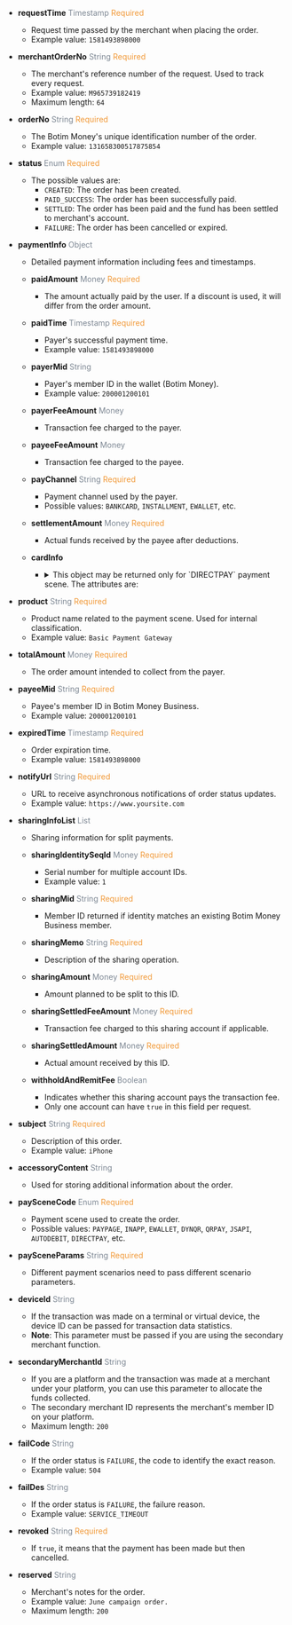 
- **requestTime** <font color='#7d8793'>Timestamp</font> <font color='#f19938'>Required</font>  
  - Request time passed by the merchant when placing the order.  
  - Example value: `1581493898000`

- **merchantOrderNo** <font color='#7d8793'>String</font> <font color='#f19938'>Required</font>  
  - The merchant's reference number of the request. Used to track every request.  
  - Example value: `M965739182419`  
  - Maximum length: `64`

- **orderNo** <font color='#7d8793'>String</font> <font color='#f19938'>Required</font>  
  - The Botim Money's unique identification number of the order.  
  - Example value: `131658300517875854`

- **status** <font color='#7d8793'>Enum</font> <font color='#f19938'>Required</font>  
  - The possible values are:  
    - `CREATED`: The order has been created.  
    - `PAID_SUCCESS`: The order has been successfully paid.  
    - `SETTLED`: The order has been paid and the fund has been settled to merchant's account.  
    - `FAILURE`: The order has been cancelled or expired.

- **paymentInfo** <font color='#7d8793'>Object</font>  
  - Detailed payment information including fees and timestamps.

  - **paidAmount** <font color='#7d8793'>Money</font> <font color='#f19938'>Required</font>  
    - The amount actually paid by the user. If a discount is used, it will differ from the order amount.

  - **paidTime** <font color='#7d8793'>Timestamp</font> <font color='#f19938'>Required</font>  
    - Payer's successful payment time.  
    - Example value: `1581493898000`

  - **payerMid** <font color='#7d8793'>String</font>  
    - Payer's member ID in the wallet (Botim Money).  
    - Example value: `200001200101`

  - **payerFeeAmount** <font color='#7d8793'>Money</font>  
    - Transaction fee charged to the payer.

  - **payeeFeeAmount** <font color='#7d8793'>Money</font>  
    - Transaction fee charged to the payee.

  - **payChannel** <font color='#7d8793'>String</font> <font color='#f19938'>Required</font>  
    - Payment channel used by the payer.  
    - Possible values: `BANKCARD`, `INSTALLMENT`, `EWALLET`, etc.

  - **settlementAmount** <font color='#7d8793'>Money</font> <font color='#f19938'>Required</font>  
    - Actual funds received by the payee after deductions.

  - **cardInfo**  
    - <details>
        <summary>This object may be returned only for `DIRECTPAY` payment scene. The attributes are:</summary>
        <CardInfo/>
      </details>

- **product** <font color='#7d8793'>String</font> <font color='#f19938'>Required</font>  
  - Product name related to the payment scene. Used for internal classification.  
  - Example value: `Basic Payment Gateway`

- **totalAmount** <font color='#7d8793'>Money</font> <font color='#f19938'>Required</font>  
  - The order amount intended to collect from the payer.

- **payeeMid** <font color='#7d8793'>String</font> <font color='#f19938'>Required</font>  
  - Payee's member ID in Botim Money Business.  
  - Example value: `200001200101`

- **expiredTime** <font color='#7d8793'>Timestamp</font> <font color='#f19938'>Required</font>  
  - Order expiration time.  
  - Example value: `1581493898000`

- **notifyUrl** <font color='#7d8793'>String</font> <font color='#f19938'>Required</font>  
  - URL to receive asynchronous notifications of order status updates.  
  - Example value: `https://www.yoursite.com`

- **sharingInfoList** <font color='#7d8793'>List</font>  
  - Sharing information for split payments.

  - **sharingIdentitySeqId** <font color='#7d8793'>Money</font> <font color='#f19938'>Required</font>  
    - Serial number for multiple account IDs.  
    - Example value: `1`

  - **sharingMid** <font color='#7d8793'>String</font> <font color='#f19938'>Required</font>  
    - Member ID returned if identity matches an existing Botim Money Business member.

  - **sharingMemo** <font color='#7d8793'>String</font> <font color='#f19938'>Required</font>  
    - Description of the sharing operation.

  - **sharingAmount** <font color='#7d8793'>Money</font> <font color='#f19938'>Required</font>  
    - Amount planned to be split to this ID.

  - **sharingSettledFeeAmount** <font color='#7d8793'>Money</font> <font color='#f19938'>Required</font>  
    - Transaction fee charged to this sharing account if applicable.

  - **sharingSettledAmount** <font color='#7d8793'>Money</font> <font color='#f19938'>Required</font>  
    - Actual amount received by this ID.

  - **withholdAndRemitFee** <font color='#7d8793'>Boolean</font>  
    - Indicates whether this sharing account pays the transaction fee.  
    - Only one account can have `true` in this field per request.
  
- **subject** <font color='#7d8793'>String</font> <font color='#f19938'>Required</font>  
  - Description of this order.  
  - Example value: `iPhone`

- **accessoryContent** <font color='#7d8793'>String</font>  
  - Used for storing additional information about the order.

- **paySceneCode** <font color='#7d8793'>Enum</font> <font color='#f19938'>Required</font>  
  - Payment scene used to create the order.  
  - Possible values: `PAYPAGE`, `INAPP`, `EWALLET`, `DYNQR`, `QRPAY`, `JSAPI`, `AUTODEBIT`, `DIRECTPAY`, etc.

- **paySceneParams** <font color='#7d8793'>String</font> <font color='#f19938'>Required</font>  
  - Different payment scenarios need to pass different scenario parameters.

- **deviceId** <font color='#7d8793'>String</font>  
  - If the transaction was made on a terminal or virtual device, the device ID can be passed for transaction data statistics.  
  - **Note**: This parameter must be passed if you are using the secondary merchant function.

- **secondaryMerchantId** <font color='#7d8793'>String</font>  
  - If you are a platform and the transaction was made at a merchant under your platform, you can use this parameter to allocate the funds collected.  
  - The secondary merchant ID represents the merchant's member ID on your platform.  
  - Maximum length: `200`

- **failCode** <font color='#7d8793'>String</font>  
  - If the order status is `FAILURE`, the code to identify the exact reason.  
  - Example value: `504`

- **failDes** <font color='#7d8793'>String</font>  
  - If the order status is `FAILURE`, the failure reason.  
  - Example value: `SERVICE_TIMEOUT`

- **revoked** <font color='#7d8793'>String</font> <font color='#f19938'>Required</font>  
  - If `true`, it means that the payment has been made but then cancelled.

- **reserved** <font color='#7d8793'>String</font>  
  - Merchant's notes for the order.  
  - Example value: `June campaign order.`  
  - Maximum length: `200`


